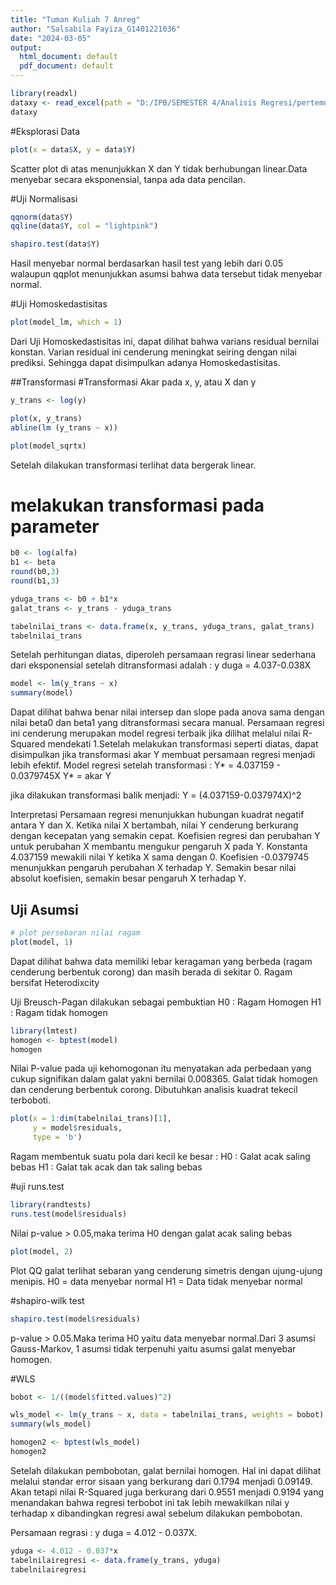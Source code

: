---
title: "Tuman Kuliah 7 Anreg"
author: "Salsabila Fayiza_G1401221036"
date: "2024-03-05"
output:
  html_document: default
  pdf_document: default
---

```{r}
library(readxl)
dataxy <- read_excel(path = "D:/IPB/SEMESTER 4/Analisis Regresi/pertemuan 7/data.xlsx")
dataxy
```

#Eksplorasi Data
```{r}
plot(x = data$X, y = data$Y)

```
Scatter plot di atas menunjukkan X dan Y tidak berhubungan linear.Data menyebar secara eksponensial, tanpa ada data pencilan.\

#Uji Normalisasi
```{r}
qqnorm(data$Y)
qqline(data$Y, col = "lightpink") 
```
```{r}
shapiro.test(data$Y)
```
Hasil menyebar normal berdasarkan hasil test yang lebih dari 0.05 walaupun qqplot menunjukkan asumsi bahwa data tersebut tidak menyebar normal.

#Uji Homoskedastisitas
```{r}
plot(model_lm, which = 1)
```
Dari Uji Homoskedastisitas ini, dapat dilihat bahwa varians residual bernilai konstan. Varian residual ini cenderung meningkat seiring dengan nilai prediksi. Sehingga dapat disimpulkan adanya Homoskedastisitas.

##Transformasi
#Transformasi Akar pada x, y, atau X dan y
```{r}
y_trans <- log(y)

plot(x, y_trans)
abline(lm (y_trans ~ x))
```

```{r}
plot(model_sqrtx)
```
Setelah dilakukan transformasi terlihat data bergerak linear.

# melakukan transformasi pada parameter
```{r}
b0 <- log(alfa)
b1 <- beta
round(b0,3)
round(b1,3)
```
```{r}
yduga_trans <- b0 + b1*x
galat_trans <- y_trans - yduga_trans

tabelnilai_trans <- data.frame(x, y_trans, yduga_trans, galat_trans)
tabelnilai_trans
```
Setelah perhitungan diatas, diperoleh persamaan regrasi linear sederhana dari eksponensial setelah ditransformasi adalah : y duga = 4.037-0.038X

```{r}
model <- lm(y_trans ~ x)
summary(model)
```
Dapat dilihat bahwa benar nilai intersep dan slope pada anova sama dengan nilai beta0 dan beta1 yang ditransformasi secara manual. Persamaan regresi ini cenderung merupakan model regresi terbaik jika dilihat melalui nilai R-Squared mendekati 1.Setelah melakukan transformasi seperti diatas, dapat disimpulkan jika transformasi akar Y membuat persamaan regresi menjadi lebih efektif. Model regresi setelah transformasi : 
Y* = 4.037159 - 0.0379745X
Y* = akar Y

jika dilakukan transformasi balik menjadi:
Y = (4.037159-0.037974X)^2

Interpretasi Persamaan regresi menunjukkan hubungan kuadrat negatif antara Y dan X. Ketika nilai X bertambah, nilai Y cenderung berkurang dengan kecepatan yang semakin cepat. Koefisien regresi dan perubahan Y untuk perubahan X membantu mengukur pengaruh X pada Y. Konstanta 4.037159 mewakili nilai Y ketika X sama dengan 0. Koefisien -0.0379745 menunjukkan pengaruh perubahan X terhadap Y. Semakin besar nilai absolut koefisien, semakin besar pengaruh X terhadap Y.

## Uji Asumsi
```{r}
# plot persebaran nilai ragam
plot(model, 1)
```
Dapat dilihat bahwa data memiliki lebar keragaman yang berbeda (ragam cenderung berbentuk corong) dan  masih berada di sekitar 0. Ragam bersifat Heterodixcity

Uji Breusch-Pagan dilakukan sebagai pembuktian
H0 : Ragam Homogen
H1 : Ragam tidak homogen

```{r}
library(lmtest)
homogen <- bptest(model)
homogen
```
Nilai P-value pada uji kehomogonan itu menyatakan ada perbedaan yang cukup signifikan dalam galat yakni bernilai 0.008365. Galat tidak homogen dan cenderung berbentuk corong. Dibutuhkan analisis kuadrat tekecil terboboti.

```{r}
plot(x = 1:dim(tabelnilai_trans)[1],
     y = model$residuals,
     type = 'b')
```
Ragam membentuk suatu pola dari kecil ke besar :
H0 : Galat acak saling bebas
H1 : Galat tak acak dan tak saling bebas

#uji runs.test
```{r}
library(randtests)
runs.test(model$residuals)
```
Nilai p-value > 0.05,maka terima H0 dengan galat acak saling bebas

```{r}
plot(model, 2)
```
Plot QQ galat terlihat sebaran yang cenderung simetris dengan ujung-ujung menipis.
H0 = data menyebar normal
H1 = Data tidak menyebar normal

#shapiro-wilk test
```{r}
shapiro.test(model$residuals)
```
p-value > 0.05.Maka terima H0 yaitu data menyebar normal.Dari 3 asumsi Gauss-Markov, 1 asumsi tidak terpenuhi yaitu asumsi galat menyebar homogen. 

#WLS
```{r}
bobot <- 1/((model$fitted.values)^2)

wls_model <- lm(y_trans ~ x, data = tabelnilai_trans, weights = bobot)
summary(wls_model)
```
```{r}
homogen2 <- bptest(wls_model)
homogen2
```

Setelah dilakukan pembobotan, galat bernilai homogen. Hal ini dapat dilihat melalui standar error sisaan yang berkurang dari 0.1794 menjadi 0.09149. Akan tetapi nilai R-Squared juga berkurang dari 0.9551 menjadi 0.9194 yang menandakan bahwa regresi terbobot ini tak lebih mewakilkan nilai y terhadap x dibandingkan regresi awal sebelum dilakukan pembobotan.

Persamaan regrasi : y duga = 4.012 - 0.037X.

```{r}
yduga <- 4.012 - 0.037*x
tabelnilairegresi <- data.frame(y_trans, yduga)
tabelnilairegresi
```























